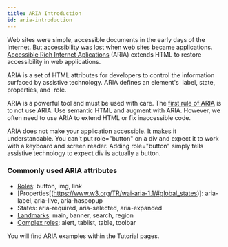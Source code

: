 ```yaml
---
title: ARIA Introduction
id: aria-introduction
---
```

Web sites were simple, accessible documents in the early days of the Internet. But accessibility was lost when web sites became applications. [Accessible Rich Internet Aplications](https://developer.mozilla.org/en-US/docs/Web/Accessibility/ARIA) (ARIA) extends HTML to restore accessibility in web applications. 

ARIA is a set of HTML attributes for developers to control the information surfaced by assistive technology. ARIA defines an element's  label, state, properties, and  role. 

ARIA is a powerful tool and must be used with care. The [first rule of ARIA](https://www.w3.org/TR/using-aria/#rule1) is to not use ARIA. Use semantic HTML and augment with ARIA. However, we often need to use ARIA to extend HTML or fix inaccessible code. 

ARIA does not make your application accessible. It makes it understandable. You can't put role="button" on a div and expect it to work with a keyboard and screen reader. Adding role="button" simply tells assistive technology to expect div is actually a button.

### Commonly used ARIA attributes
- [Roles](https://www.w3.org/TR/wai-aria-1.1/#roles): button, img, link
- [Properties[(https://www.w3.org/TR/wai-aria-1.1/#global_states)]: aria-label, aria-live, aria-haspopup
- States: aria-required, aria-selected, aria-expanded
- [Landmarks](https://www.w3.org/TR/wai-aria-1.1/#landmark_roles): main, banner, search, region
- [Complex roles](https://www.w3.org/TR/wai-aria-1.1/#widget_roles): alert, tablist, table, toolbar

You will find ARIA examples within the Tutorial pages.
